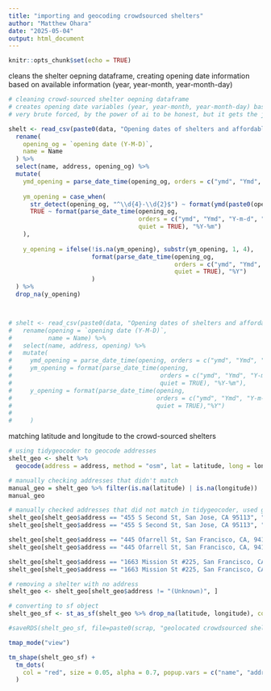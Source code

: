 ```yaml
---
title: "importing and geocoding crowdsourced shelters"
author: "Matthew Ohara"
date: "2025-05-04"
output: html_document
---
```


```r
knitr::opts_chunk$set(echo = TRUE)
```

cleans the shelter oepning dataframe, creating opening date information based on available information (year, year-month, year-month-day)
```r
# cleaning crowd-sourced shelter oepning dataframe
# creates opening date variables (year, year-month, year-month-day) based on available information 
# very brute forced, by the power of ai to be honest, but it gets the job done

shelt <- read_csv(paste0(data, "Opening dates of shelters and affordable housing.csv")) %>%
  rename(
    opening_og = `opening date (Y-M-D)`,
    name = Name
  ) %>%
  select(name, address, opening_og) %>%
  mutate(
    ymd_opening = parse_date_time(opening_og, orders = c("ymd", "Ymd", "Y-m-d"), quiet = TRUE),
    
    ym_opening = case_when(
      str_detect(opening_og, "^\\d{4}-\\d{2}$") ~ format(ymd(paste0(opening_og, "-01")), "%Y-%m"),
      TRUE ~ format(parse_date_time(opening_og, 
                                    orders = c("ymd", "Ymd", "Y-m-d", "B Y"), 
                                    quiet = TRUE), "%Y-%m")
    ),
    
    y_opening = ifelse(!is.na(ym_opening), substr(ym_opening, 1, 4), 
                       format(parse_date_time(opening_og, 
                                              orders = c("ymd", "Ymd", "Y-m-d", "B Y", "Y"), 
                                              quiet = TRUE), "%Y")
                       )
  ) %>%
  drop_na(y_opening)



# shelt <- read_csv(paste0(data, "Opening dates of shelters and affordable housing.csv")) %>%
#   rename(opening = `opening date (Y-M-D)`,
#          name = Name) %>%
#   select(name, address, opening) %>%
#   mutate(
#     ymd_opening = parse_date_time(opening, orders = c("ymd", "Ymd", "Y-m-d"), quiet = TRUE),
#     ym_opening = format(parse_date_time(opening, 
#                                         orders = c("ymd", "Ymd", "Y-m-d", "B Y"), 
#                                         quiet = TRUE), "%Y-%m"),
#     y_opening = format(parse_date_time(opening, 
#                                        orders = c("ymd", "Ymd", "Y-m-d", "B Y", "Y"), 
#                                        quiet = TRUE),"%Y")
#     
#     )

```
matching latitude and longitude to the crowd-sourced shelters

```r
# using tidygeocoder to geocode addresses
shelt_geo <- shelt %>%
  geocode(address = address, method = "osm", lat = latitude, long = longitude)

# manually checking addresses that didn't match
manual_geo = shelt_geo %>% filter(is.na(latitude) | is.na(longitude))
manual_geo

# manually checked addresses that did not match in tidygeocoder, used google maps
shelt_geo[shelt_geo$address == "455 S Second St, San Jose, CA 95113", "latitude"] = 37.32969115729079
shelt_geo[shelt_geo$address == "455 S Second St, San Jose, CA 95113", "longitude"] = -121.88467377443092

shelt_geo[shelt_geo$address == "445 Ofarrell St, San Francisco, CA, 94102", "latitude"] = 37.786032748446395
shelt_geo[shelt_geo$address == "445 Ofarrell St, San Francisco, CA, 94102", "longitude"] = -122.41210946092082

shelt_geo[shelt_geo$address == "1663 Mission St #225, San Francisco, CA, 94103", "latitude"] = 37.771370528995874
shelt_geo[shelt_geo$address == "1663 Mission St #225, San Francisco, CA, 94103", "longitude"] = -122.41934996092134

# removing a shelter with no address
shelt_geo <- shelt_geo[shelt_geo$address != "(Unknown)", ]

# converting to sf object
shelt_geo_sf <- st_as_sf(shelt_geo %>% drop_na(latitude, longitude), coords = c("longitude", "latitude"), crs = 4326)

#saveRDS(shelt_geo_sf, file=paste0(scrap, "geolocated crowdsourced shelters.Rds"))
```

```r
tmap_mode("view")

tm_shape(shelt_geo_sf) +
  tm_dots(
    col = "red", size = 0.05, alpha = 0.7, popup.vars = c("name", "address", "ym_opening")
  )
```



